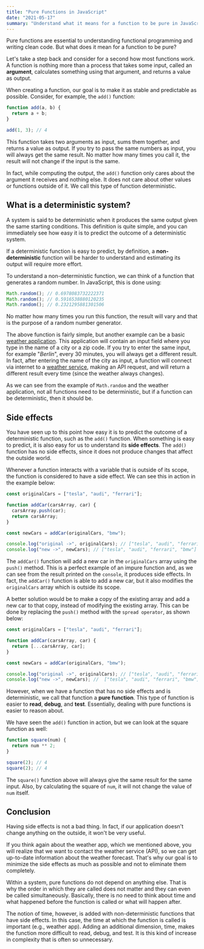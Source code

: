 ```yaml
---
title: "Pure Functions in JavaScript"
date: "2021-05-17"
summary: "Understand what it means for a function to be pure in JavaScript."
---
```


Pure functions are essential to understanding functional programming and writing clean code.
But what does it mean for a function to be pure?

Let's take a step back and consider for a second how most functions work.
A function is nothing more than a process that takes some input, called an **argument**, calculates something using that argument, and returns a value as output.

When creating a function, our goal is to make it as stable and predictable as possible.
Consider, for example, the `add()` function:

```js
function add(a, b) {
  return a + b;
}

add(1, 3); // 4
```

This function takes two arguments as input, sums them together, and returns a value as output.
If you try to pass the same numbers as input, you will always get the same result. No matter how many times you call it, the result will not change if the input is the same.

In fact, while computing the output, the `add()` function only cares about the argument it receives and nothing else. It does not care about other values or functions outside of it. We call this type of function deterministic.

## What is a deterministic system?

A system is said to be deterministic when it produces the same output given the same starting conditions.
This definition is quite simple, and you can immediately see how easy it is to predict the outcome of a deterministic system.

If a deterministic function is easy to predict, by definition, a **non-deterministic** function will be harder to understand and estimating its output will require more effort.

To understand a non-deterministic function, we can think of a function that generates a random number.
In JavaScript, this is done using:

```js
Math.random(); // 0.6978083732222371
Math.random(); // 0.5916538880120235
Math.random(); // 0.2321295881301506
```

No matter how many times you run this function, the result will vary and that is the purpose of a random number generator.

The above function is fairly simple, but another example can be a basic [weather application](https://github.com/eneax/weather-app). This application will contain an input field where you type in the name of a city or a zip code.
If you try to enter the same input, for example "_Berlin_", every 30 minutes, you will always get a different result.
In fact, after entering the name of the city as input, a function will connect via internet to a [weather service](https://openweathermap.org/api), making an API request, and will return a different result every time (since the weather always changes).

As we can see from the example of `Math.random` and the weather application, not all functions need to be deterministic, but if a function can be deterministic, then it should be.

## Side effects

You have seen up to this point how easy it is to predict the outcome of a deterministic function, such as the `add()` function. When something is easy to predict, it is also easy for us to understand its **side effects**. The `add()` function has no side effects, since it does not produce changes that affect the outside world.

Whenever a function interacts with a variable that is outside of its scope, the function is considered to have a side effect. We can see this in action in the example below:

```js
const originalCars = ["tesla", "audi", "ferrari"];

function addCar(carsArray, car) {
  carsArray.push(car);
  return carsArray;
}

const newCars = addCar(originalCars, "bmw");

console.log("original ->", originalCars); // ["tesla", "audi", "ferrari", "bmw"]
console.log("new ->", newCars); // ["tesla", "audi", "ferrari", "bmw"]
```

The `addCar()` function will add a new car in the `originalCars` array using the `push()` method.
This is a perfect example of an impure function and, as we can see from the result printed on the `console`, it produces side effects.
In fact, the `addCar()` function is able to add a new car, but it also modifies the `originalCars` array which is outside its scope.

A better solution would be to make a copy of the existing array and add a new car to that copy, instead of modifying the existing array.
This can be done by replacing the `push()` method with the `spread operator`, as shown below:

```js
const originalCars = ["tesla", "audi", "ferrari"];

function addCar(carsArray, car) {
  return [...carsArray, car];
}

const newCars = addCar(originalCars, "bmw");

console.log("original ->", originalCars); // ["tesla", "audi", "ferrari"]
console.log("new ->", newCars); //  ["tesla", "audi", "ferrari", "bmw"]
```

However, when we have a function that has no side effects and is deterministic, we call that function a **pure function**. This type of function is easier to **read**, **debug**, and **test**. Essentially, dealing with pure functions is easier to reason about.

We have seen the `add()` function in action, but we can look at the square function as well:

```js
function square(num) {
  return num ** 2;
}

square(2); // 4
square(2); // 4
```

The `square()` function above will always give the same result for the same input. Also, by calculating the square of `num`, it will not change the value of `num` itself.

## Conclusion

Having side effects is not a bad thing. In fact, if our application doesn't change anything on the outside, it won't be very useful.

If you think again about the weather app, which we mentioned above, you will realize that we want to contact the weather service (API), so we can get up-to-date information about the weather forecast. That's why our goal is to minimize the side effects as much as possible and not to eliminate them completely.

Within a system, pure functions do not depend on anything else. That is why the order in which they are called does not matter and they can even be called simultaneously. Basically, there is no need to think about time and what happened before the function is called or what will happen after.

The notion of time, however, is added with non-deterministic functions that have side effects.
In this case, the time at which the function is called is important (e.g., weather app). Adding an additional dimension, time, makes the function more difficult to read, debug, and test. It is this kind of increase in complexity that is often so unnecessary.
